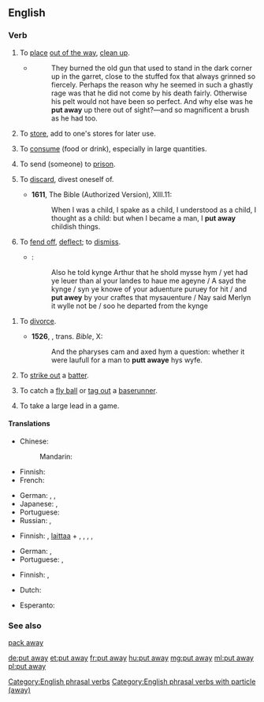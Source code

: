 {{also|putaway}}
==English==

===Verb===
{{head|en|verb|head=[[put]] [[away]]}}

#{{lb|en|transitive}} To [[place]] [[out of the way]], [[clean up]].
#:{{ux|en|Please '''put away''' the tools when you {{nowrap|are finished.}}&emsp; {{nowrap|I '''put''' the clothes '''away''' so as to neaten the room.}}}}
#*{{RQ:RJfrs AmtrPqr|1|030}}
#*:They burned the old gun that used to stand in the dark corner up in the garret, close to the stuffed fox that always grinned so fiercely. Perhaps the reason why he seemed in such a ghastly rage was that he did not come by his death fairly. Otherwise his pelt would not have been so perfect. And why else was he '''put away''' up there out of sight?&mdash;and so magnificent a brush as he had too.
#{{lb|en|transitive}} To [[store]], add to one's stores for later use.
#:{{ux|en|Preparing for the worst, they '''put away''' food for the winter.}}
#{{lb|en|transitive|colloquial}} To [[consume]] (food or drink), especially in large quantities.
#:{{ux|en|You wouldn't think such a small person could '''put away''' so much food.}}
#{{lb|en|transitive}} To send (someone) to [[prison]].
#:{{ux|en|He was convicted and they '''put''' him '''away''' for 10 years.}}
#{{lb|en|transitive|now|_|formal|_|or|_|literary}} To [[discard]], divest oneself of.
#*'''1611''', The Bible (Authorized Version), {{w|First Epistle to the Corinthians|1&nbsp;Corinthians}} XIII.11:
#*:When I was a child, I spake as a child, I understood as a child, I thought as a child: but when I became a man, I '''put away''' childish things.
#{{lb|en|obsolete|transitive}} To [[fend off]], [[deflect]]; to [[dismiss]].
#*{{RQ:Mlry MrtDrthr|6.1|2|IV|j}}:
#*:Also he told kynge Arthur that he shold mysse hym / yet had ye leuer than al your landes to haue me ageyne / A sayd the kynge / syn ye knowe of your aduenture puruey for hit / and '''put awey''' by your craftes that mysauenture / Nay said Merlyn it wylle not be / soo he departed from the kynge
<!--Prior quote:#*:A sayd the kynge, syn ye knowe of your aduenture puruey for hit, and '''put awey''' by your craftes that mysauenture.-->
#{{lb|en|archaic|transitive}} To [[divorce]].
#*'''1526''', {{w|William Tyndale}}, trans. ''Bible'', {{w|Gospel of Mark|Mark}} X:
#*:And the pharyses cam and axed hym a question: whether it were laufull for a man to '''putt awaye''' hys wyfe.
#{{lb|en|baseball}} To [[strike out]] a [[batter]].
#{{lb|en|baseball}} To catch a [[fly ball]] or [[tag out]] a [[baserunner]].
#{{lb|en|baseball}} To take a large lead in a game.

====Translations====
{{trans-top|to place out of the way}}
* Chinese:
*: Mandarin: {{t+|cmn|收拾|tr=shōushí|sc=Hani}}
* Finnish: {{t|fi|paikoilleen|alt=panna paikoilleen}}
* French: {{t+|fr|ranger}}
{{trans-mid}}
* German: {{t+|de|wegräumen}}, {{t+|de|weglegen}}, {{t+|de|aufräumen}}
* Japanese: {{t|ja|片付ける|tr=かたづける, katazukeru|sc=Jpan}}, {{t|ja|しまう|tr=shimau|sc=Jpan}}
* Portuguese: {{t+|pt|guardar}}
* Russian: {{t+|ru|убирать|impf|tr=ubirátʹ|sc=Cyrl}}, {{t+|ru|убрать|pf|tr=ubrátʹ|sc=Cyrl}}
{{trans-bottom}}

{{trans-top|to store for later use}}
* Finnish: {{t+|fi|panna}}, [[laittaa#Finnish|laittaa]] + {{t|fi|talteen}}, {{t|fi|syrjään}}, {{t|fi|sivuun}}, {{t|fi|säästöön}} {{qualifier|any combination will do}}, {{t+|fi|säästää}}
{{trans-mid}}
* German: {{t+|de|weglegen}}, {{t|de|zurücklegen }}
* Portuguese: {{t|pt|estocar}}, {{t+|pt|armazenar}}
{{trans-bottom}}

{{trans-top|to consume in large quantities}}
* Finnish: {{t+|fi|ahmia}}, {{t+|fi|törsätä}}
{{trans-mid}}
{{trans-bottom}}

{{checktrans-top}}
* Dutch: {{t+check|nl|wegzetten}}
{{trans-mid}}
* Esperanto: {{t-check|eo|formeti}}
{{trans-bottom}}

===See also===
[[pack away]]

[[Category:English phrasal verbs]]
[[Category:English phrasal verbs with particle (away)]]

[[de:put away]]
[[et:put away]]
[[fr:put away]]
[[hu:put away]]
[[mg:put away]]
[[ml:put away]]
[[pl:put away]]